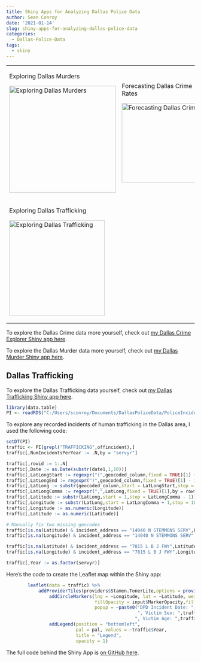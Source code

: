```yaml
---
title: Shiny Apps for Analyzing Dallas Police Data
author: Sean Conroy
date: '2021-01-14'
slug: shiny-apps-for-analyzing-dallas-police-data
categories:
  - Dallas-Police-Data
tags:
  - shiny
---
```


+-------------------------------------------------------------------------------------------------------------------------------------------------------------+---------------------------------------------------------------------------------------------------------------------------------------------------------+
| Exploring Dallas Murders                                                                                                                                    | Forecasting Dallas Crime Rates                                                                                                                          |
|                                                                                                                                                             |                                                                                                                                                         |
| [![Exploring Dallas Murders](images/DallasMurders.PNG "Exploring Dallas Murders"){width="285"}](https://sean-conroy.shinyapps.io/shinymurdermap/)           | [![Forecasting Dallas Crime](images/CrimeForecaster.PNG "Forecasting Dallas Crime"){width="212"}](https://sean-conroy.shinyapps.io/shinycrimeexplorer/) |
+-------------------------------------------------------------------------------------------------------------------------------------------------------------+---------------------------------------------------------------------------------------------------------------------------------------------------------+
| Exploring Dallas Trafficking                                                                                                                                |                                                                                                                                                         |
|                                                                                                                                                             |                                                                                                                                                         |
| [![Exploring Dallas Trafficking](images/DallasTrafficking.PNG "Exploring Dallas Trafficking"){width="255"}](https://sean-conroy.shinyapps.io/shinytraffic/) |                                                                                                                                                         |
+-------------------------------------------------------------------------------------------------------------------------------------------------------------+---------------------------------------------------------------------------------------------------------------------------------------------------------+

To explore the Dallas Crime data more yourself, check out [my Dallas Crime Explorer Shiny app here](https://sean-conroy.shinyapps.io/shinycrimeexplorer/){target="_blank"}.

To explore the Dallas Murder data more yourself, check out [my Dallas Murder Shiny app here](https://sean-conroy.shinyapps.io/shinymurdermap/){target="_blank"}.

## Dallas Trafficking

To explore the Dallas Trafficking data yourself, check out [my Dallas Trafficking Shiny app here](https://sean-conroy.shinyapps.io/shinytraffic/){target="_blank"}.

```r
library(data.table)
PI <- readRDS("C:/Users/sconroy/Documents/DallasPoliceData/PoliceIncidents1-9-21.RDS")

```

To explore any recorded incidents of human trafficking in the Dallas area, I used the following code:

```r

setDT(PI)
traffic <- PI[grepl("TRAFFICKING",offincident),]
traffic[,NumIncidentsPerYear := .N,by = "servyr"]

traffic[,rowid := 1:.N]
traffic[,Date := as.Date(substr(date1,1,10))]
traffic[,LatLongStart := regexpr("(",geocoded_column,fixed = TRUE)[1] + 1,by = rowid]
traffic[,LatLongEnd := regexpr(")",geocoded_column,fixed = TRUE)[1] - 1,by = rowid]
traffic[,LatLong := substr(geocoded_column,start = LatLongStart,stop = LatLongEnd)]
traffic[,LatLongComma := regexpr(",",LatLong,fixed = TRUE)[1],by = rowid]
traffic[,Latitude := substr(LatLong,start = 1,stop = LatLongComma - 1)]
traffic[,Longitude := substr(LatLong,start = LatLongComma + 1,stop = 1000)]
traffic[,Longitude := as.numeric(Longitude)]
traffic[,Latitude := as.numeric(Latitude)]

# Manually fix two missing geocodes
traffic[is.na(Latitude) & incident_address == "14040 N STEMMONS SERV",Latitude := 32.93769989950343]
traffic[is.na(Longitude) & incident_address == "14040 N STEMMONS SERV",Longitude := -96.90205446873641]

traffic[is.na(Latitude) & incident_address == "7815 L B J FWY",Latitude := 32.925475281010286]
traffic[is.na(Longitude) & incident_address == "7815 L B J FWY",Longitude := -96.77161085979215]

traffic[,Year := as.factor(servyr)]

```

Here's the code to create the Leaflet map within the Shiny app:

```r

        leaflet(data = traffic) %>% 
            addProviderTiles(providers$Stamen.TonerLite,options = providerTileOptions(noWrap = TRUE)) %>% 
                addCircleMarkers(lng = ~Longitude, lat = ~Latitude, weight = 2, radius = input$MarkerSize,
                                 fillOpacity = input$MarkerOpacity,fillColor = ~pal(Year),color = "gray",stroke = 1,
                                 popup = ~paste0("DPD Incident Date: ",traffic$Date,", Incident Address: ",incident_address,
                                                 ", Victim Sex: ",traffic$compsex,
                                                ", Victim Age: ",traffic$compage,", MO: ",traffic$mo)) %>%
                addLegend(position = "bottomleft",
                          pal = pal, values = ~traffic$Year,
                          title = "Legend",
                          opacity = 1)

```

The full code behind the Shiny App is [on GitHub here](https://github.com/meystingray/meystingray.github.io/tree/master/ShinyTraffic){target="_blank"}.
